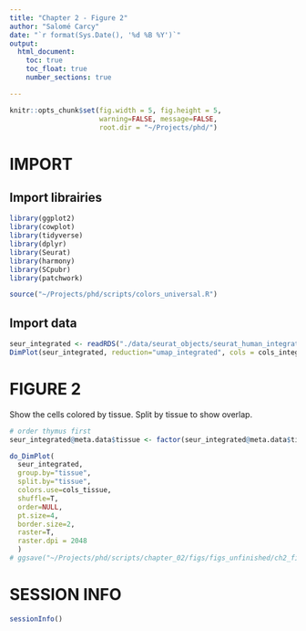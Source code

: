 ```yaml
---
title: "Chapter 2 - Figure 2"
author: "Salomé Carcy"
date: "`r format(Sys.Date(), '%d %B %Y')`"
output:
  html_document:
    toc: true
    toc_float: true
    number_sections: true

---
```


```r
knitr::opts_chunk$set(fig.width = 5, fig.height = 5,
                      warning=FALSE, message=FALSE,
                      root.dir = "~/Projects/phd/")
```


# IMPORT

## Import librairies
```r
library(ggplot2)
library(cowplot)
library(tidyverse)
library(dplyr)
library(Seurat)
library(harmony)
library(SCpubr)
library(patchwork)

source("~/Projects/phd/scripts/colors_universal.R")
```

## Import data
```r
seur_integrated <- readRDS("./data/seurat_objects/seurat_human_integrated_object_23_12_01.rds")
DimPlot(seur_integrated, reduction="umap_integrated", cols = cols_integrated)
```




# FIGURE 2
Show the cells colored by tissue. Split by tissue to show overlap.
```r
# order thymus first
seur_integrated@meta.data$tissue <- factor(seur_integrated@meta.data$tissue, levels=c("Thymus", "PBMC"))

do_DimPlot(
  seur_integrated,
  group.by="tissue",
  split.by="tissue",
  colors.use=cols_tissue,
  shuffle=T,
  order=NULL,
  pt.size=4,
  border.size=2,
  raster=T,
  raster.dpi = 2048
  )
# ggsave("~/Projects/phd/scripts/chapter_02/figs/figs_unfinished/ch2_fig2_bis.jpeg", width=12, height=5)
```




# SESSION INFO
```r
sessionInfo()
```


